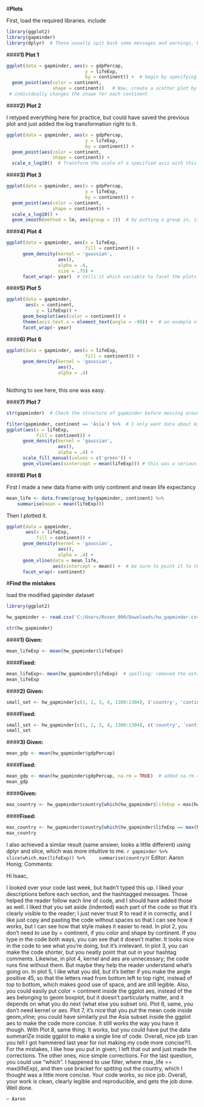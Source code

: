 
#**Plots**

First, load the required libraries. include

```r
library(ggplot2)
library(gapminder)
library(dplyr)  # These usually spit back some messages and warnings, by adding message = FALSE into the above markdown formatting  it suppresses it.
```


####**1) Plot 1**
```r
ggplot(data = gapminder, aes(x = gdpPercap, 
                             y = lifeExp, 
                             by = continent)) +  # begin by specifying dataset, axis, and grouping
  geom_point(aes(color = continent, 
                 shape = continent))   # Now, create a scatter plot by creating a layer. Specify how the variables are displayed on the graph.
 # individually changes the shape for each continent
```
  
####**2) Plot 2**

I retyped everything here for practice, but could have saved the previous plot and just added the log transformation right to it.

```r
ggplot(data = gapminder, aes(x = gdpPercap, 
                             y = lifeExp, 
                             by = continent)) + 
  geom_point(aes(color = continent, 
                 shape = continent)) +
  scale_x_log10()  # Transform the scale of a specified axis with this command. Other transformations can be used instead of log10.
```  
  
####**3) Plot 3**
```r
ggplot(data = gapminder, aes(x = gdpPercap, 
                             y = lifeExp, 
                             by = continent)) + 
  geom_point(aes(color = continent, 
                 shape = continent)) +
  scale_x_log10() +
  geom_smooth(method = lm, aes(group = 1))  # by putting a group in, it's really just specifying not to group by continent. can also just remove by = continent from above.
``` 
  
####**4) Plot 4** 
```r
ggplot(data = gapminder, aes(x = lifeExp, 
                             fill = continent)) +
      geom_density(kernel = 'gaussian', 
                   aes(),
                   alpha = .4, 
                   size = .75) +
      facet_wrap(~ year)  # tells it which variable to facet the plots by. Fun to play with, I made a huge plot faceting by country and a useless one faceting by continent.
```

####**5) Plot 5**
```r
ggplot(data = gapminder, 
       aes(x = continent, 
           y = lifeExp)) +
      geom_boxplot(aes(color = continent)) +
      theme(axis.text.x = element_text(angle = -90)) +  # an example of a layer that adjusts the axis text in more elaborate ways than just size. Still just scratching the surface here, but at least this makes it readable.
      facet_wrap(~ year)
```      
####**6) Plot 6**
```r
ggplot(data = gapminder, aes(x = lifeExp, 
                             fill = continent)) +
      geom_density(kernel = 'gaussian', 
                   aes(), 
                   alpha = .4)
                
```
Nothing to see here, this one was easy.

####**7) Plot 7**
```r
str(gapminder)  # Check the structure of gapminder before messing around too much with dplyr, just to get your head on straight
```

```r
filter(gapminder, continent == 'Asia') %>%  # I only want data about Asia so it's safe to filter out everything else
ggplot(aes(x = lifeExp, 
           fill = continent)) +
      geom_density(kernel = 'gaussian', 
                   aes(), 
                   alpha = .4) +
      scale_fill_manual(values = c('green')) +
      geom_vline(aes(xintercept = mean(lifeExp))) # this was a serious pain, I had trouble finding a concise write up on geom_vline. After an hour struggle, I realized I had mispelled xintercept, woops.
```
      
    
####**8) Plot 8**

First I made a new data frame with only continent and mean life expectancy

```r
mean_life <- data.frame(group_by(gapminder, continent) %>%  
    summarise(mean = mean(lifeExp)))
```
Then I plotted it.

```r
ggplot(data = gapminder, 
       aes(x = lifeExp, 
           fill = continent)) +              
      geom_density(kernel = 'gaussian', 
                   aes(), 
                   alpha = .4) +
      geom_vline(data = mean_life, 
                 aes(xintercept = mean)) +  # be sure to point it to the new data table here. I almost confused myself by having the column named mean, is there a standard protocol about not naming things the same as a function?
      facet_wrap(~ continent) 
```      
      
      
      
#**Find the mistakes**

load the modified gapinder dataset

```r
library(ggplot2)

hw_gapminder <- read.csv('C:/Users/Rosen_000/Downloads/hw_gapminder.csv')

str(hw_gapminder)
```

####**1) Given:**

```r
mean_lifeExp <- mean(hw_gapminder$lifeExpe)
```

####**Fixed:**
    
```r
mean_lifeExp<- mean(hw_gapminder$lifeExp)  # spelling: removed the extra "e" at the end 
mean_lifeExp
```

####**2) Given:**

```r
small_set <- hw_gapminder[c(1, 2, 3, 4, 1300:1304), ('country', 'continent', 'year')]
```

####**Fixed:**
```r
small_set <- hw_gapminder[c(1, 2, 3, 4, 1300:1304), c('country', 'continent', 'year')]  # syntax: added a "c" before the list of columns to include
small_set
```

####**3) Given:** 
```r
mean_gdp <- mean(hw_gapminder$gdpPercap)
```
####**Fixed:**
```r
mean_gdp <- mean(hw_gapminder$gdpPercap, na.rm = TRUE)  # added na.rm = TRUE, allowing to calculate the mean even though there was some missing data or something in there.
mean_gdp
```
####**Given:**
```r
max_country <- hw_gapminder$country[which(hw_gapminder$lifeExp = max(hw_gapminder$lifeExp))]
```

####**Fixed:**
```r
max_country <- hw_gapminder$country[which(hw_gapminder$lifeExp == max(hw_gapminder$lifeExp))] # syntax: Needed an extra "=", although it generated a sligthly different result than the one on the website; mine showed levels. 
max_country
```
I also achieved a similar result (same answer, looks a little different) using dplyr and slice, which was more intuitive to me.
```r
gapminder %>%
    slice(which.max(lifeExp)) %>%
    summarise(country)
```r

 
Editor: Aaron Honig;
Comments:

Hi Isaac,

  I looked over your code last week, but hadn’t typed this up.  I liked your descriptions before each section, and the hashtagged messages.  Those helped the reader follow each line of code, and I should have added those as well.  I liked that you set aside (indented) each part of the code so that it’s clearly visible to the reader; I just never trust R to read it in correctly, and I like just copy and pasting the code without spaces so that I can see how it works, but I can see how that style makes it easier to read. 
     In plot 2, you don’t need to use by = continent, if you color and shape by continent.  If you type in the code both ways, you can see that it doesn’t matter.  It looks nice in the code to see what you’re doing, but it’s irrelevant.  In plot 3, you can make the code shorter, but you neatly point that out in your hashtag comments. Likewise, in plot 4, kernel and aes are unnecessary; the code runs fine without them.  But maybe they help the reader understand what’s going on. In plot 5, I like what you did, but it’s better if you make the angle positive 45, so that the letters read from bottom left to top right, instead of top to bottom, which makes good use of space, and are still legible.  Also, you could easily put color = continent inside the ggplot aes, instead of the aes belonging to geom boxplot, but it doesn’t particularly matter, and it depends on what you do next (what else you subset on).  Plot 6, same, you don’t need kernel or aes.  Plot 7, it’s nice that you put the mean code inside geom_vline; you could have similarly put the Asia subset inside the ggplot aes to make the code more concise.  It still works the way you have it though. 
With Plot 8, same thing.  It works, but you could have put the data summariZe inside ggplot to make a single line of code.  Overall, nice job (can you tell I got hammered last year for not making my code more concise?!). 
	For the mistakes, I like how you put in given; I left that out and just made the corrections.  The other ones, nice simple corrections.  For the last question, you could use “which”.  I happened to use filter, where max_life == max(lifeExp), and then use bracket for spitting out the country, which I thought was a little more concise.  Your code works, so nice job.  Overall, your work is clean, clearly legible and reproducible, and gets the job done.  Well done. 

    — Aaron


